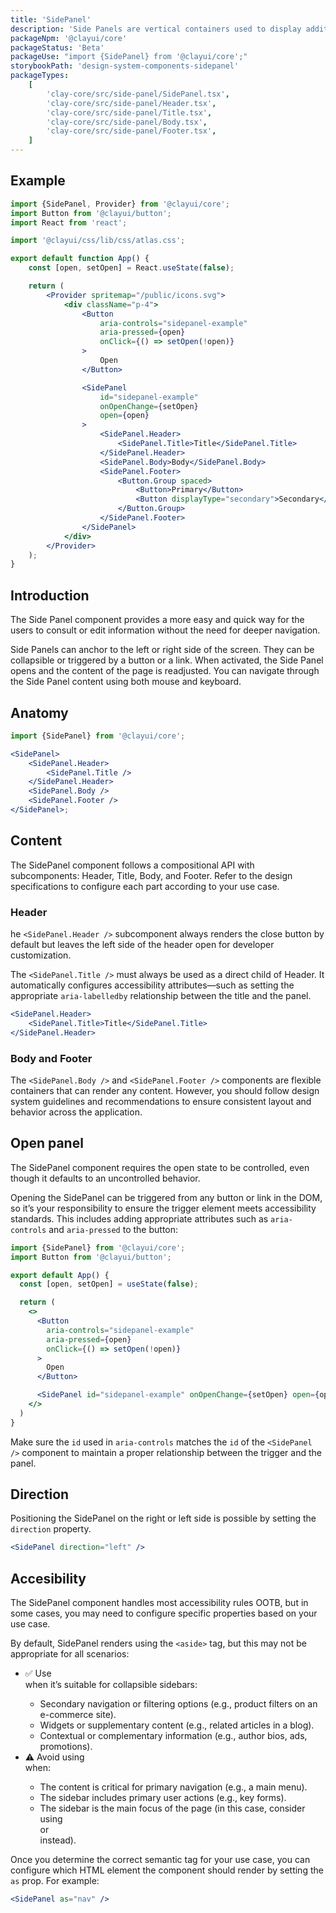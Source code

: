 ```yaml
---
title: 'SidePanel'
description: 'Side Panels are vertical containers used to display additional information that supports the main content area or to edit specific content within the page.'
packageNpm: '@clayui/core'
packageStatus: 'Beta'
packageUse: "import {SidePanel} from '@clayui/core';"
storybookPath: 'design-system-components-sidepanel'
packageTypes:
    [
        'clay-core/src/side-panel/SidePanel.tsx',
        'clay-core/src/side-panel/Header.tsx',
        'clay-core/src/side-panel/Title.tsx',
        'clay-core/src/side-panel/Body.tsx',
        'clay-core/src/side-panel/Footer.tsx',
    ]
---
```


## Example

```jsx preview
import {SidePanel, Provider} from '@clayui/core';
import Button from '@clayui/button';
import React from 'react';

import '@clayui/css/lib/css/atlas.css';

export default function App() {
	const [open, setOpen] = React.useState(false);

	return (
		<Provider spritemap="/public/icons.svg">
			<div className="p-4">
				<Button
					aria-controls="sidepanel-example"
					aria-pressed={open}
					onClick={() => setOpen(!open)}
				>
					Open
				</Button>

				<SidePanel
					id="sidepanel-example"
					onOpenChange={setOpen}
					open={open}
				>
					<SidePanel.Header>
						<SidePanel.Title>Title</SidePanel.Title>
					</SidePanel.Header>
					<SidePanel.Body>Body</SidePanel.Body>
					<SidePanel.Footer>
						<Button.Group spaced>
							<Button>Primary</Button>
							<Button displayType="secondary">Secondary</Button>
						</Button.Group>
					</SidePanel.Footer>
				</SidePanel>
			</div>
		</Provider>
	);
}
```

## Introduction

The Side Panel component provides a more easy and quick way for the users to consult or edit information without the need for deeper navigation.

Side Panels can anchor to the left or right side of the screen. They can be collapsible or triggered by a button or a link. When activated, the Side Panel opens and the content of the page is readjusted. You can navigate through the Side Panel content using both mouse and keyboard.

## Anatomy

```jsx
import {SidePanel} from '@clayui/core';

<SidePanel>
	<SidePanel.Header>
		<SidePanel.Title />
	</SidePanel.Header>
	<SidePanel.Body />
	<SidePanel.Footer />
</SidePanel>;
```

## Content

The SidePanel component follows a compositional API with subcomponents: Header, Title, Body, and Footer. Refer to the design specifications to configure each part according to your use case.

### Header

he `<SidePanel.Header />` subcomponent always renders the close button by default but leaves the left side of the header open for developer customization.

The `<SidePanel.Title />` must always be used as a direct child of Header. It automatically configures accessibility attributes—such as setting the appropriate `aria-labelledby` relationship between the title and the panel.

```jsx
<SidePanel.Header>
	<SidePanel.Title>Title</SidePanel.Title>
</SidePanel.Header>
```

### Body and Footer

The `<SidePanel.Body />` and `<SidePanel.Footer />` components are flexible containers that can render any content. However, you should follow design system guidelines and recommendations to ensure consistent layout and behavior across the application.

## Open panel

The SidePanel component requires the open state to be controlled, even though it defaults to an uncontrolled behavior.

Opening the SidePanel can be triggered from any button or link in the DOM, so it’s your responsibility to ensure the trigger element meets accessibility standards. This includes adding appropriate attributes such as `aria-controls` and `aria-pressed` to the button:

```jsx
import {SidePanel} from '@clayui/core';
import Button from '@clayui/button';

export default App() {
  const [open, setOpen] = useState(false);

  return (
    <>
      <Button
       	aria-controls="sidepanel-example"
       	aria-pressed={open}
       	onClick={() => setOpen(!open)}
      >
       	Open
      </Button>

      <SidePanel id="sidepanel-example" onOpenChange={setOpen} open={open} />
    </>
  )
}
```

Make sure the `id` used in `aria-controls` matches the `id` of the `<SidePanel />` component to maintain a proper relationship between the trigger and the panel.

## Direction

Positioning the SidePanel on the right or left side is possible by setting the `direction` property.

```jsx
<SidePanel direction="left" />
```

## Accesibility

The SidePanel component handles most accessibility rules OOTB, but in some cases, you may need to configure specific properties based on your use case.

By default, SidePanel renders using the `<aside>` tag, but this may not be appropriate for all scenarios:

-   ✅ Use <aside> when it’s suitable for collapsible sidebars:
    -   Secondary navigation or filtering options (e.g., product filters on an e-commerce site).
    -   Widgets or supplementary content (e.g., related articles in a blog).
    -   Contextual or complementary information (e.g., author bios, ads, promotions).
-   ⚠️ Avoid using <aside> when:
    -   The content is critical for primary navigation (e.g., a main menu).
    -   The sidebar includes primary user actions (e.g., key forms).
    -   The sidebar is the main focus of the page (in this case, consider using <nav> or <section> instead).

Once you determine the correct semantic tag for your use case, you can configure which HTML element the component should render by setting the `as` prop. For example:

```jsx
<SidePanel as="nav" />
```

